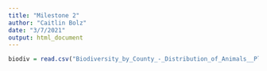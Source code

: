 ```yaml
---
title: "Milestone 2"
author: "Caitlin Bolz"
date: "3/7/2021"
output: html_document
---
```


```r
biodiv = read.csv("Biodiversity_by_County_-_Distribution_of_Animals__Plants_and_Natural_Communities.csv")
```


